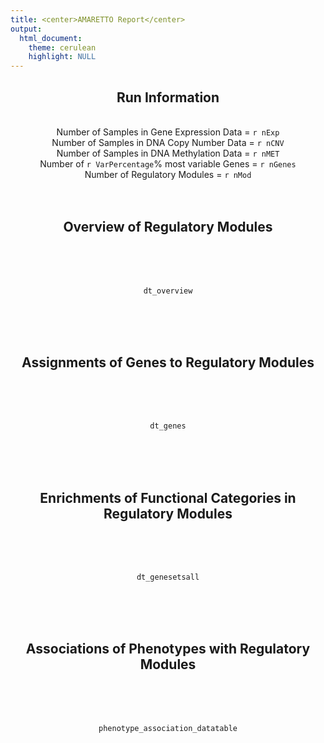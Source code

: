```yaml
---
title: <center>AMARETTO Report</center>
output: 
  html_document:
    theme: cerulean
    highlight: NULL
---
```


<center>
## Run Information
<br>
Number of Samples in Gene Expression Data = `r nExp`  
Number of Samples in DNA Copy Number Data = `r nCNV`  
Number of Samples in DNA Methylation Data = `r nMET`  
Number of `r VarPercentage`% most variable Genes = `r nGenes`  
Number of Regulatory Modules = `r nMod`  
<br><br>

## Overview of Regulatory Modules
<br><br><br>
```r
dt_overview
```
<br><br><br>

## Assignments of Genes to Regulatory Modules
<br><br><br>
```r
dt_genes
```
<br><br><br>

## Enrichments of Functional Categories in Regulatory Modules
<br><br><br>
```r
dt_genesetsall
```

<br><br><br>

## Associations of Phenotypes with Regulatory Modules

<br><br><br>

```r
phenotype_association_datatable
```
<br><br><br>

</center>
